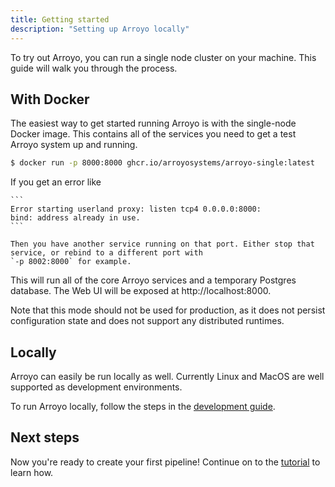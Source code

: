 ```yaml
---
title: Getting started
description: "Setting up Arroyo locally"
---
```


To try out Arroyo, you can run a single node cluster on your machine. This guide will walk you through the process.

## With Docker

The easiest way to get started running Arroyo is with the single-node Docker image. This contains all of the services
you need to get a test Arroyo system up and running.

```bash
$ docker run -p 8000:8000 ghcr.io/arroyosystems/arroyo-single:latest
```

<Tip>
    If you get an error like

    ```
    Error starting userland proxy: listen tcp4 0.0.0.0:8000:
    bind: address already in use.
    ```

    Then you have another service running on that port. Either stop that service, or rebind to a different port with
    `-p 8002:8000` for example.
</Tip>

This will run all of the core Arroyo services and a temporary Postgres database. The Web UI will be exposed at
http://localhost:8000.

Note that this mode should not be used for production, as it does not persist configuration state and does not support
any distributed runtimes.

## Locally

Arroyo can easily be run locally as well. Currently Linux and MacOS are well supported as development environments.

To run Arroyo locally, follow the steps in the [development guide](/developing/dev-setup).

## Next steps

Now you're ready to create your first pipeline! Continue on to the [tutorial](/tutorial) to learn how.
